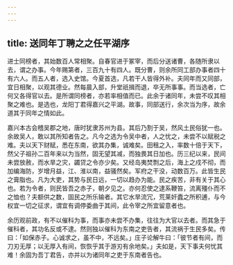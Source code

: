 ```yaml
---
---
---
```

title: 送同年丁聘之之任平湖序
---



进士同榜者，其始数百人常相聚。自春官进于冢宰，而后分送诸曹，各随所隶以去，谓之办事。今年赐第者，三百九十有四人。既分曹，则余所同工部办事者四十有六人。而五人者，选入史馆。今夏首选，凡若干人皆得外补。夫同年而又同部，宜日相聚，以观其德业。然每晨入部，升堂祇揖而退，卒无所事事。而当选者，亡何又各得官以去。是所谓同榜者，亦若率相值而已。此余于诸同年，未尝不叹其相聚之难也。是选也，龙阳丁君得嘉兴之平湖。故事，同部送行，余次当为序，故余道其于同年之情如此。

嘉兴本古会稽吴郡之地，唐时犹隶苏州为县。其后乃割于吴，然风土民俗犹一也。余故吴人，敢以其所知者告之。凡今之选为令吴中者，人之忧之，未尝不以赋税之难。夫以天下财赋，悉在东南，欲其办集，诚难矣。田租之入，率数十倍于天下，然父子祖孙二百年来以为当然，固无望其减，而独畏其日加也。历三纪以来，民间未尝放赦，而水旱之灾，蠲贷之令亦少矣。又经岛夷焚剽之后，海上之戍不彻，而加编海防，岁增月益，江、淮以南，益骚然矣。军府之干没，动数百万。此皆生民之膏脂也。凡为大吏，其势与民日远，一切以趋办为能。民之疾苦，非有关于其心也。若为令者，则民皆吾之赤子，朝夕见之。亦何忍使之逮系鞭笞，流离殭仆而不之恤也？夫额供之数，固民之所乐输者。其它水旱流冗，荒莱奸蠹之所积逋，与今权宜一切之征求，谓宜有调停委曲于其间，此令宰之所宜留意者也。

余历观前政，有不以催科为事，而事亦未尝不办集，往往为大官以去者。而其急于催科者，其功名反或不逮。然则独以催科为东南之吏告者，其流祸于生民多矣。传曰：「如保赤子。心诚求之，虽不中，不远矣。」庄子论解牛曰：「彼节者有间，而刀刃无厚；以无厚入有间，恢恢乎其于游刃有余地矣。」夫如是，天下事夫何忧其难！余固为吾丁君告，亦并以为诸同年之吏于东南者告也。
